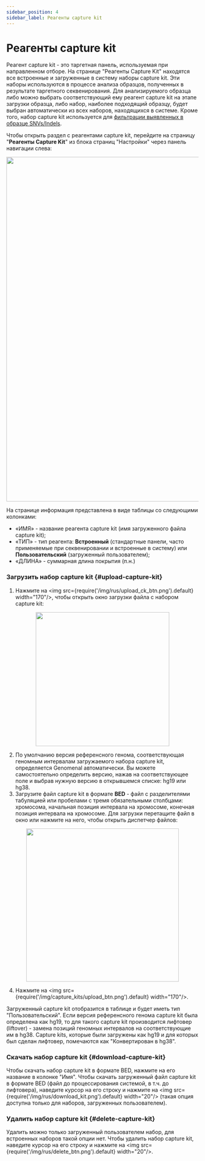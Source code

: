 ```yaml
---
sidebar_position: 4
sidebar_label: Реагенты capture kit
---
```


# Реагенты capture kit

Реагент capture kit - это таргетная панель, используемая при направленном отборе.
На странице "Реагенты Capture Kit" находятся все встроенные и загруженные в систему наборы
capture kit. Эти наборы используются в процессе анализа образцов, полученных в результате таргетного
секвенирования. Для анализируемого образца либо можно выбрать соответствующий ему реагент capture kit
на этапе загрузки образца, либо набор, наиболее подходящий образцу, будет выбран автоматически из всех наборов,
находящихся в системе. Кроме того, набор capture kit используется для
[фильтрации выявленных в образце SNVs/Indels](/settings/settings/variant-discovery-settings#filter-snvs-by-capture-kit).

Чтобы открыть раздел с реагентами capture kit, перейдите на страницу "**Реагенты Capture Kit**" из блока
страниц "Настройки" через панель навигации слева:

<p align="center">
<img src={require('/img/capture_kits/ck_page.png').default} width="900"/>
</p>

На странице информация представлена в виде таблицы со следующими колонками:
- «ИМЯ» - название реагента capture kit (имя загруженного файла capture kit);
- «ТИП» - тип реагента: **Встроенный** (стандартные панели, часто применяемые
при секвенировании и встроенные в систему) или **Пользовательский** (загруженный пользователем);
- «ДЛИНА» - суммарная длина покрытия (п.н.)

### Загрузить набор capture kit {#upload-capture-kit}

1. Нажмите на <img src={require('/img/rus/upload_ck_btn.png').default} width="170"/>, чтобы открыть окно
загрузки файла с набором capture kit:

<p align="center">
<img src={require('/img/capture_kits/ck_upload_form.png').default} height="350"/>
</p>

2. По умолчанию версия референсного генома, соответствующая геномным интервалам
загружаемого набора capture kit, определяется Genomenal автоматически. Вы можете
самостоятельно определить версию, нажав на соответствующее поле и выбрав нужную версию
в открывшемся списке: hg19 или hg38.
3. Загрузите файл capture kit в формате **BED** - файл с разделителями табуляцией или пробелами с тремя
обязательными столбцами: хромосома, начальная позиция интервала на хромосоме, конечная позиция интервала
на хромосоме. Для загрузки перетащите файл в окно или нажмите на него, чтобы открыть диспетчер файлов:

<p align="center">
<img src={require('/img/capture_kits/uploading_window.png').default} width="400"/>
</p>

4. Нажмите на <img src={require('/img/capture_kits/upload_btn.png').default} width="170"/>.

Загруженный capture kit отобразится в таблице и будет иметь тип "Пользовательский".
Если версия референсного генома capture kit была определена как hg19, то для такого capture kit
производится лифтовер (liftover) - замена позиций геномных интервалов на соответствующие им в hg38.
Capture kits, которые были загружены как hg19 и для которых был сделан лифтовер, помечаются
как "Конвертирован в hg38".

### Скачать набор capture kit {#download-capture-kit}

Чтобы скачать набор capture kit в формате BED, нажмите на его название в колонке "Имя".
Чтобы скачать загруженный файл capture kit в формате BED (файл до процессирования системой, в т.ч. до лифтовера),
наведите курсор на его строку и
нажмите на <img src={require('/img/rus/download_kit.png').default} width="20"/> (такая опция доступна
только для наборов, загруженных пользователем).

### Удалить набор capture kit {#delete-capture-kit}

Удалить можно только загруженный пользователем набор, для встроенных наборов такой опции нет.
Чтобы удалить набор capture kit, наведите курсор на его строку и
нажмите на <img src={require('/img/rus/delete_btn.png').default} width="20"/>.
